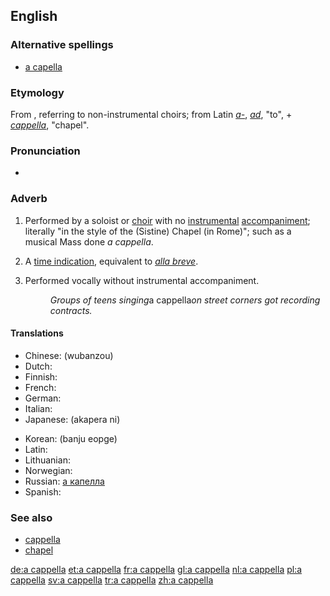 ==English==

===Alternative spellings===
* [[a capella]]

===Etymology===
From {{etyl|it|en}} {{term|alla cappella||lang=it|in the manner of the [Sistine] chapel}}, referring to non-instrumental choirs; from Latin ''[[a-]]'', ''[[ad]]'', "to", + ''[[cappella]]'', "chapel".

===Pronunciation===
* {{audio|En-us-a_cappella.ogg|Audio (US)}}

===Adverb===
{{en-adv|pos=[[a]] [[cappella]]|-}}

# {{music}} Performed by a soloist or [[choir]] with no [[instrumental]] [[accompaniment]]; literally "in the style of the (Sistine) Chapel (in Rome)"; such as a musical Mass done ''a cappella''.
# {{music}} A [[time indication]], equivalent to ''[[alla breve]]''.
# {{music}} Performed vocally without instrumental accompaniment.
#: ''Groups of teens singing ''a cappella'' on street corners got recording contracts.''

====Translations====
{{trans-top|performed by a choir with no instrumental accompaniment}}
* Chinese: {{t|cmn|无伴奏|sc=Hani}} (wubanzou)
* Dutch: {{t+|nl|a cappella}}
* Finnish: {{t-|fi|a cappella}}
* French: {{t+|fr|a cappella}}
* German: {{t+|de|a cappella}}
* Italian: {{t-|it|a cappella}}
* Japanese: {{t|ja|アカペラに|sc=Jpan}} (akapera ni)
{{trans-mid}}
* Korean: {{t-|ko|반주 없게|sc=Hang}} (banju eopge)
* Latin: {{t|la|ad sacellum}}
* Lithuanian: {{t-|lt|kapela|xs=Lithuanian}}
* Norwegian: {{t|no|a cappella}}
* Russian: [[а капелла]]
* Spanish: {{t-|es|a cappella}}
{{trans-bottom}}

{{trans-top|a time indication, equivalent to alla breve}}
{{trans-mid}}
{{trans-bottom}}

===See also===
* [[cappella]]
* [[chapel]]

[[de:a cappella]]
[[et:a cappella]]
[[fr:a cappella]]
[[gl:a cappella]]
[[nl:a cappella]]
[[pl:a cappella]]
[[sv:a cappella]]
[[tr:a cappella]]
[[zh:a cappella]]